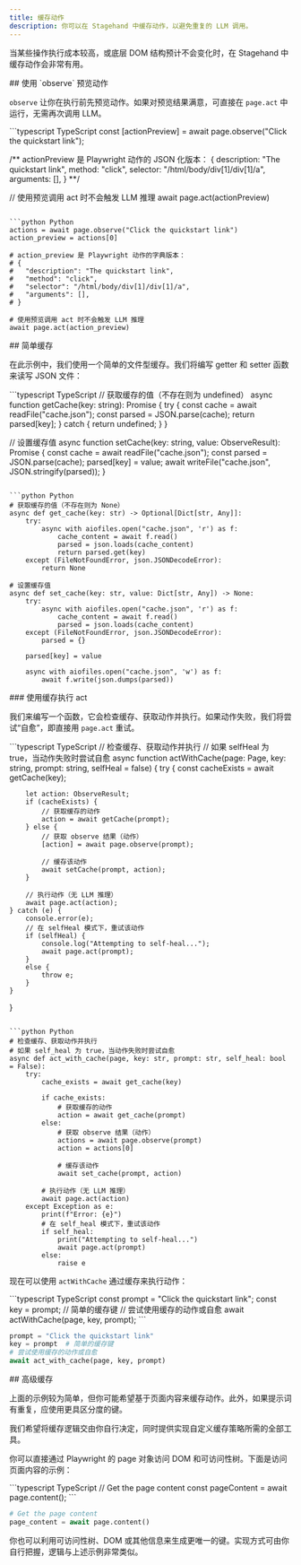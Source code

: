 ```yaml
---
title: 缓存动作
description: 你可以在 Stagehand 中缓存动作，以避免重复的 LLM 调用。
---
```


当某些操作执行成本较高，或底层 DOM 结构预计不会变化时，在 Stagehand 中缓存动作会非常有用。

<div id="using-observe-to-preview-an-action">
  ## 使用 `observe` 预览动作
</div>

`observe` 让你在执行前先预览动作。如果对预览结果满意，可直接在 `page.act` 中运行，无需再次调用 LLM。

<CodeGroup>
```typescript TypeScript
const [actionPreview] = await page.observe("Click the quickstart link");

/** actionPreview 是 Playwright 动作的 JSON 化版本：
{
	description: "The quickstart link",
	method: "click",
	selector: "/html/body/div[1]/div[1]/a",
	arguments: [],
}
**/

// 使用预览调用 act 时不会触发 LLM 推理
await page.act(actionPreview)
```

```python Python
actions = await page.observe("Click the quickstart link")
action_preview = actions[0]

# action_preview 是 Playwright 动作的字典版本：
# {
#	"description": "The quickstart link",
#	"method": "click",
#	"selector": "/html/body/div[1]/div[1]/a",
#	"arguments": [],
# }

# 使用预览调用 act 时不会触发 LLM 推理
await page.act(action_preview)
```
</CodeGroup>

<div id="simple-caching">
  ## 简单缓存
</div>

在此示例中，我们使用一个简单的文件型缓存。我们将编写 getter 和 setter 函数来读写 JSON 文件：

<CodeGroup>
```typescript TypeScript
// 获取缓存的值（不存在则为 undefined）
async function getCache(key: string): Promise<ObserveResult | undefined> {
  try {
    const cache = await readFile("cache.json");
    const parsed = JSON.parse(cache);
    return parsed[key];
  } catch {
    return undefined;
  }
}

// 设置缓存值
async function setCache(key: string, value: ObserveResult): Promise<void> {
  const cache = await readFile("cache.json");
  const parsed = JSON.parse(cache);
  parsed[key] = value;
  await writeFile("cache.json", JSON.stringify(parsed));
}
```

```python Python
# 获取缓存的值（不存在则为 None）
async def get_cache(key: str) -> Optional[Dict[str, Any]]:
    try:
        async with aiofiles.open("cache.json", 'r') as f:
            cache_content = await f.read()
            parsed = json.loads(cache_content)
            return parsed.get(key)
    except (FileNotFoundError, json.JSONDecodeError):
        return None

# 设置缓存值
async def set_cache(key: str, value: Dict[str, Any]) -> None:
    try:
        async with aiofiles.open("cache.json", 'r') as f:
            cache_content = await f.read()
            parsed = json.loads(cache_content)
    except (FileNotFoundError, json.JSONDecodeError):
        parsed = {}
    
    parsed[key] = value
    
    async with aiofiles.open("cache.json", 'w') as f:
        await f.write(json.dumps(parsed))
```
</CodeGroup>

<div id="act-with-cache">
  ### 使用缓存执行 act
</div>

我们来编写一个函数，它会检查缓存、获取动作并执行。如果动作失败，我们将尝试“自愈”，即直接用 `page.act` 重试。

<CodeGroup>
```typescript TypeScript
// 检查缓存、获取动作并执行
// 如果 selfHeal 为 true，当动作失败时尝试自愈
async function actWithCache(page: Page, key: string, prompt: string, selfHeal = false) {
	try {
		const cacheExists = await getCache(key);

		let action: ObserveResult;
		if (cacheExists) {
			// 获取缓存的动作
			action = await getCache(prompt);
		} else {
			// 获取 observe 结果（动作）
			[action] = await page.observe(prompt);

			// 缓存该动作
			await setCache(prompt, action);
		}

		// 执行动作（无 LLM 推理）
		await page.act(action);
	} catch (e) {
		console.error(e);
		// 在 selfHeal 模式下，重试该动作
		if (selfHeal) {
			console.log("Attempting to self-heal...");
			await page.act(prompt);
		}
		else {
			throw e;
		}
	}
}
```

```python Python
# 检查缓存、获取动作并执行
# 如果 self_heal 为 true，当动作失败时尝试自愈
async def act_with_cache(page, key: str, prompt: str, self_heal: bool = False):
    try:
        cache_exists = await get_cache(key)

        if cache_exists:
            # 获取缓存的动作
            action = await get_cache(prompt)
        else:
            # 获取 observe 结果（动作）
            actions = await page.observe(prompt)
            action = actions[0]

            # 缓存该动作
            await set_cache(prompt, action)

        # 执行动作（无 LLM 推理）
        await page.act(action)
    except Exception as e:
        print(f"Error: {e}")
        # 在 self_heal 模式下，重试该动作
        if self_heal:
            print("Attempting to self-heal...")
            await page.act(prompt)
        else:
            raise e
```
</CodeGroup>

现在可以使用 `actWithCache` 通过缓存来执行动作：

<CodeGroup>
```typescript TypeScript
const prompt = "Click the quickstart link";
const key = prompt; // 简单的缓存键
// 尝试使用缓存的动作或自愈
await actWithCache(page, key, prompt);
```

```python Python
prompt = "Click the quickstart link"
key = prompt  # 简单的缓存键
# 尝试使用缓存的动作或自愈
await act_with_cache(page, key, prompt)
```
</CodeGroup>

<div id="advanced-caching">
  ## 高级缓存
</div>

上面的示例较为简单，但你可能希望基于页面内容来缓存动作。此外，如果提示词有重复，应使用更具区分度的键。

我们希望将缓存逻辑交由你自行决定，同时提供实现自定义缓存策略所需的全部工具。

你可以直接通过 Playwright 的 page 对象访问 DOM 和可访问性树。下面是访问页面内容的示例：

<CodeGroup>
```typescript TypeScript
// Get the page content
const pageContent = await page.content();
```

```python Python
# Get the page content
page_content = await page.content()
```
</CodeGroup>

你也可以利用可访问性树、DOM 或其他信息来生成更唯一的键。实现方式可由你自行把握，逻辑与上述示例非常类似。